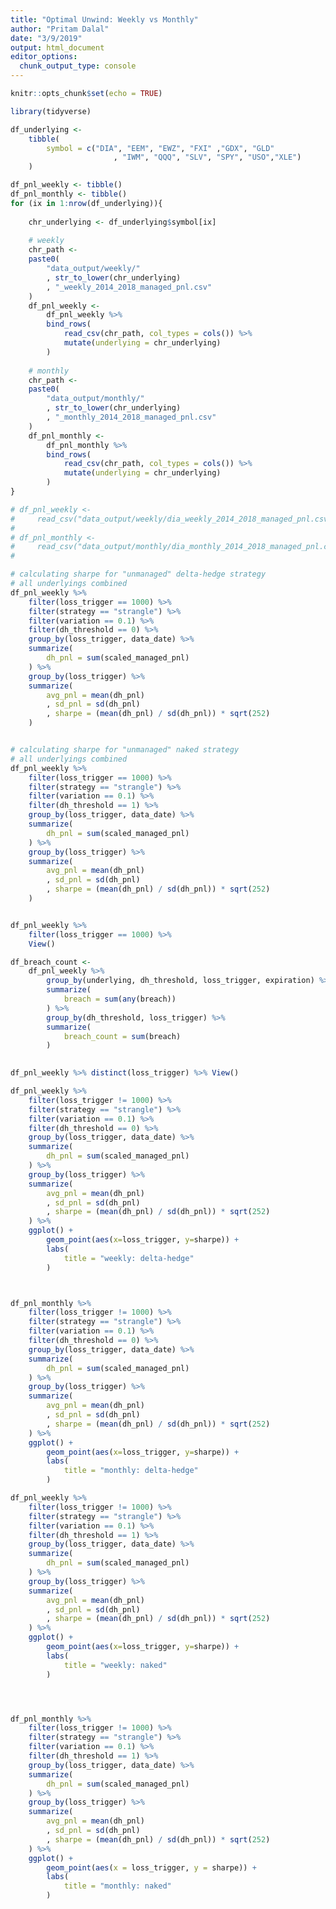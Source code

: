 ```yaml
---
title: "Optimal Unwind: Weekly vs Monthly"
author: "Pritam Dalal"
date: "3/9/2019"
output: html_document
editor_options: 
  chunk_output_type: console
---
```


```r
knitr::opts_chunk$set(echo = TRUE)
```



```r
library(tidyverse)
```

```r
df_underlying <- 
    tibble(
        symbol = c("DIA", "EEM", "EWZ", "FXI" ,"GDX", "GLD"
                       , "IWM", "QQQ", "SLV", "SPY", "USO","XLE")
    )

df_pnl_weekly <- tibble()
df_pnl_monthly <- tibble()
for (ix in 1:nrow(df_underlying)){
    
    chr_underlying <- df_underlying$symbol[ix]
    
    # weekly
    chr_path <- 
    paste0(
        "data_output/weekly/"
        , str_to_lower(chr_underlying)
        , "_weekly_2014_2018_managed_pnl.csv"
    )
    df_pnl_weekly <-
        df_pnl_weekly %>% 
        bind_rows(
            read_csv(chr_path, col_types = cols()) %>% 
            mutate(underlying = chr_underlying)
        )
    
    # monthly
    chr_path <- 
    paste0(
        "data_output/monthly/"
        , str_to_lower(chr_underlying)
        , "_monthly_2014_2018_managed_pnl.csv"
    )
    df_pnl_monthly <-
        df_pnl_monthly %>% 
        bind_rows(
            read_csv(chr_path, col_types = cols()) %>% 
            mutate(underlying = chr_underlying)
        )    
}
```




```r
# df_pnl_weekly <- 
#     read_csv("data_output/weekly/dia_weekly_2014_2018_managed_pnl.csv")
# 
# df_pnl_monthly <- 
#     read_csv("data_output/monthly/dia_monthly_2014_2018_managed_pnl.csv")
# 

```



```r
# calculating sharpe for "unmanaged" delta-hedge strategy
# all underlyings combined
df_pnl_weekly %>% 
    filter(loss_trigger == 1000) %>% 
    filter(strategy == "strangle") %>% 
    filter(variation == 0.1) %>% 
    filter(dh_threshold == 0) %>% 
    group_by(loss_trigger, data_date) %>% 
    summarize(
        dh_pnl = sum(scaled_managed_pnl)
    ) %>% 
    group_by(loss_trigger) %>% 
    summarize(
        avg_pnl = mean(dh_pnl)
        , sd_pnl = sd(dh_pnl)
        , sharpe = (mean(dh_pnl) / sd(dh_pnl)) * sqrt(252)
    )


# calculating sharpe for "unmanaged" naked strategy
# all underlyings combined
df_pnl_weekly %>% 
    filter(loss_trigger == 1000) %>% 
    filter(strategy == "strangle") %>% 
    filter(variation == 0.1) %>% 
    filter(dh_threshold == 1) %>% 
    group_by(loss_trigger, data_date) %>% 
    summarize(
        dh_pnl = sum(scaled_managed_pnl)
    ) %>% 
    group_by(loss_trigger) %>% 
    summarize(
        avg_pnl = mean(dh_pnl)
        , sd_pnl = sd(dh_pnl)
        , sharpe = (mean(dh_pnl) / sd(dh_pnl)) * sqrt(252)
    )


df_pnl_weekly %>% 
    filter(loss_trigger == 1000) %>% 
    View()
```

```r
df_breach_count <- 
    df_pnl_weekly %>% 
        group_by(underlying, dh_threshold, loss_trigger, expiration) %>% 
        summarize(
            breach = sum(any(breach)) 
        ) %>% 
        group_by(dh_threshold, loss_trigger) %>% 
        summarize(
            breach_count = sum(breach)
        )
   

df_pnl_weekly %>% distinct(loss_trigger) %>% View()
```


```r
df_pnl_weekly %>% 
    filter(loss_trigger != 1000) %>% 
    filter(strategy == "strangle") %>% 
    filter(variation == 0.1) %>% 
    filter(dh_threshold == 0) %>% 
    group_by(loss_trigger, data_date) %>% 
    summarize(
        dh_pnl = sum(scaled_managed_pnl)
    ) %>% 
    group_by(loss_trigger) %>% 
    summarize(
        avg_pnl = mean(dh_pnl)
        , sd_pnl = sd(dh_pnl)
        , sharpe = (mean(dh_pnl) / sd(dh_pnl)) * sqrt(252)
    ) %>%
    ggplot() + 
        geom_point(aes(x=loss_trigger, y=sharpe)) +
        labs(
            title = "weekly: delta-hedge"
        )



df_pnl_monthly %>% 
    filter(loss_trigger != 1000) %>%
    filter(strategy == "strangle") %>% 
    filter(variation == 0.1) %>% 
    filter(dh_threshold == 0) %>% 
    group_by(loss_trigger, data_date) %>% 
    summarize(
        dh_pnl = sum(scaled_managed_pnl)
    ) %>% 
    group_by(loss_trigger) %>% 
    summarize(
        avg_pnl = mean(dh_pnl)
        , sd_pnl = sd(dh_pnl)
        , sharpe = (mean(dh_pnl) / sd(dh_pnl)) * sqrt(252)
    ) %>% 
    ggplot() + 
        geom_point(aes(x=loss_trigger, y=sharpe)) +
        labs(
            title = "monthly: delta-hedge"
        )
```







```r
df_pnl_weekly %>% 
    filter(loss_trigger != 1000) %>%
    filter(strategy == "strangle") %>% 
    filter(variation == 0.1) %>% 
    filter(dh_threshold == 1) %>% 
    group_by(loss_trigger, data_date) %>% 
    summarize(
        dh_pnl = sum(scaled_managed_pnl)
    ) %>% 
    group_by(loss_trigger) %>% 
    summarize(
        avg_pnl = mean(dh_pnl)
        , sd_pnl = sd(dh_pnl)
        , sharpe = (mean(dh_pnl) / sd(dh_pnl)) * sqrt(252)
    ) %>% 
    ggplot() + 
        geom_point(aes(x=loss_trigger, y=sharpe)) + 
        labs(
            title = "weekly: naked"
        )




df_pnl_monthly %>%
    filter(loss_trigger != 1000) %>%
    filter(strategy == "strangle") %>% 
    filter(variation == 0.1) %>%        
    filter(dh_threshold == 1) %>% 
    group_by(loss_trigger, data_date) %>% 
    summarize(
        dh_pnl = sum(scaled_managed_pnl)
    ) %>% 
    group_by(loss_trigger) %>% 
    summarize(
        avg_pnl = mean(dh_pnl)
        , sd_pnl = sd(dh_pnl)
        , sharpe = (mean(dh_pnl) / sd(dh_pnl)) * sqrt(252)
    ) %>%
    ggplot() + 
        geom_point(aes(x = loss_trigger, y = sharpe)) +
        labs(
            title = "monthly: naked"
        )
```





